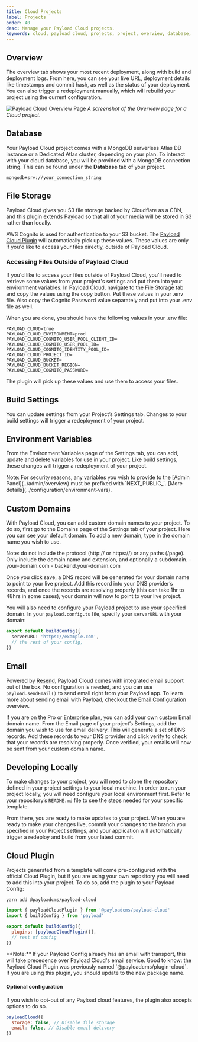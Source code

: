 ```yaml
---
title: Cloud Projects
label: Projects
order: 40
desc: Manage your Payload Cloud projects.
keywords: cloud, payload cloud, projects, project, overview, database, file storage, build settings, environment variables, custom domains, email, developing locally
---
```


## Overview

<Banner>
  The overview tab shows your most recent deployment, along with build and deployment logs. From
  here, you can see your live URL, deployment details like timestamps and commit hash, as well as
  the status of your deployment. You can also trigger a redeployment manually, which will rebuild
  your project using the current configuration.
</Banner>

![Payload Cloud Overview Page](https://payloadcms.com/images/docs/cloud/overview-page.jpg)
_A screenshot of the Overview page for a Cloud project._

## Database

Your Payload Cloud project comes with a MongoDB serverless Atlas DB instance or a Dedicated Atlas cluster, depending on your plan. To interact with your cloud database, you will be provided with a MongoDB connection string. This can be found under the **Database** tab of your project.

`mongodb+srv://your_connection_string`

## File Storage

Payload Cloud gives you S3 file storage backed by Cloudflare as a CDN, and this plugin extends Payload so that all of your media will be stored in S3 rather than locally.

AWS Cognito is used for authentication to your S3 bucket. The [Payload Cloud Plugin](https://github.com/payloadcms/payload/tree/main/packages/payload-cloud) will automatically pick up these values. These values are only if you'd like to access your files directly, outside of Payload Cloud.

### Accessing Files Outside of Payload Cloud

If you'd like to access your files outside of Payload Cloud, you'll need to retrieve some values from your project's settings and put them into your environment variables. In Payload Cloud, navigate to the File Storage tab and copy the values using the copy button. Put these values in your .env file. Also copy the Cognito Password value separately and put into your .env file as well.

When you are done, you should have the following values in your .env file:

```env
PAYLOAD_CLOUD=true
PAYLOAD_CLOUD_ENVIRONMENT=prod
PAYLOAD_CLOUD_COGNITO_USER_POOL_CLIENT_ID=
PAYLOAD_CLOUD_COGNITO_USER_POOL_ID=
PAYLOAD_CLOUD_COGNITO_IDENTITY_POOL_ID=
PAYLOAD_CLOUD_PROJECT_ID=
PAYLOAD_CLOUD_BUCKET=
PAYLOAD_CLOUD_BUCKET_REGION=
PAYLOAD_CLOUD_COGNITO_PASSWORD=
```

The plugin will pick up these values and use them to access your files.

## Build Settings

You can update settings from your Project’s Settings tab. Changes to your build settings will trigger a redeployment of your project.

## Environment Variables

From the Environment Variables page of the Settings tab, you can add, update and delete variables for use in your project. Like build settings, these changes will trigger a redeployment of your project.

<Banner>
  Note: For security reasons, any variables you wish to provide to the [Admin Panel](../admin/overview) must be prefixed with `NEXT_PUBLIC_`. [More details](../configuration/environment-vars).
</Banner>

## Custom Domains

With Payload Cloud, you can add custom domain names to your project. To do so, first go to the Domains page of the Settings tab of your project. Here you can see your default domain. To add a new domain, type in the domain name you wish to use.

<Banner>
  Note: do not include the protocol (http:// or https://) or any paths (/page). Only include the
  domain name and extension, and optionally a subdomain. - your-domain.com - backend.your-domain.com
</Banner>

Once you click save, a DNS record will be generated for your domain name to point to your live project. Add this record into your DNS provider’s records, and once the records are resolving properly (this can take 1hr to 48hrs in some cases), your domain will now to point to your live project.

You will also need to configure your Payload project to use your specified domain. In your `payload.config.ts` file, specify your `serverURL` with your domain:

```ts
export default buildConfig({
  serverURL: 'https://example.com',
  // the rest of your config,
})
```

## Email

Powered by [Resend](https://resend.com), Payload Cloud comes with integrated email support out of the box. No configuration is needed, and you can use `payload.sendEmail()` to send email right from your Payload app. To learn more about sending email with Payload, checkout the [Email Configuration](../email/overview) overview.

If you are on the Pro or Enterprise plan, you can add your own custom Email domain name. From the Email page of your project’s Settings, add the domain you wish to use for email delivery. This will generate a set of DNS records. Add these records to your DNS provider and click verify to check that your records are resolving properly. Once verified, your emails will now be sent from your custom domain name.

## Developing Locally

To make changes to your project, you will need to clone the repository defined in your project settings to your local machine. In order to run your project locally, you will need configure your local environment first. Refer to your repository’s `README.md` file to see the steps needed for your specific template.

From there, you are ready to make updates to your project. When you are ready to make your changes live, commit your changes to the branch you specified in your Project settings, and your application will automatically trigger a redeploy and build from your latest commit.

## Cloud Plugin

Projects generated from a template will come pre-configured with the official Cloud Plugin, but if you are using your own repository you will need to add this into your project. To do so, add the plugin to your Payload Config:

`yarn add @payloadcms/payload-cloud`

```js
import { payloadCloudPlugin } from '@payloadcms/payload-cloud'
import { buildConfig } from 'payload'

export default buildConfig({
  plugins: [payloadCloudPlugin()],
  // rest of config
})
```

<Banner type="warning">
  **Note:** If your Payload Config already has an email with transport, this will take precedence
  over Payload Cloud's email service.
</Banner>

<Banner type="info">
  Good to know: the Payload Cloud Plugin was previously named `@payloadcms/plugin-cloud`. If you are
  using this plugin, you should update to the new package name.
</Banner>

#### **Optional configuration**

If you wish to opt-out of any Payload cloud features, the plugin also accepts options to do so.

```js
payloadCloud({
  storage: false, // Disable file storage
  email: false, // Disable email delivery
})
```

